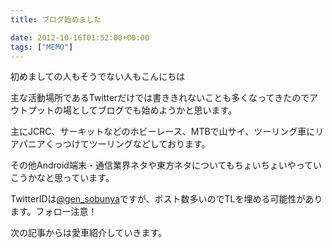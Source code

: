 ---
title: ブログ始めました

date: 2012-10-16T01:52:00+00:00
tags: ["MEMO"]
---

初めましての人もそうでない人もこんにちは

主な活動場所であるTwitterだけでは書ききれないことも多くなってきたのでアウトプットの場としてブログでも始めようかと思います。

主にJCRC、サーキットなどのホビーレース、MTBで山サイ、ツーリング車にリアパニアくっつけてツーリングなどしております。

その他Android端末・通信業界ネタや東方ネタについてもちょいちょいやっていこうかなと思っています。

TwitterIDは<a href="https://twitter.com/gen_sobunya" target="_blank">@gen_sobunya</a>ですが、ポスト数多いのでTLを埋める可能性があります。フォロー注意！

次の記事からは愛車紹介していきます。

